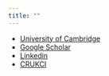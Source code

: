 ```yaml
---
title: ""
---
```


- [University of Cambridge](https://bioinfotraining.bio.cam.ac.uk/staff/chandra-chilamakuri)
- [Google Scholar](https://scholar.google.com/citations?user=GljD3GEAAAAJ&hl=en)
- [Linkedin](https://www.linkedin.com/in/chandrachilamakuri/)
- [CRUKCI](https://www.cruk.cam.ac.uk/core-facilities/bioinformatics/)